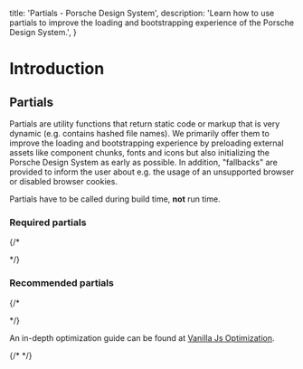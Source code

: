   title: 'Partials - Porsche Design System',
  description: 'Learn how to use partials to improve the loading and bootstrapping experience of the Porsche Design System.',
}

# Introduction

## Partials

Partials are utility functions that return static code or markup that is very dynamic (e.g. contains hashed file names).
We primarily offer them to improve the loading and bootstrapping experience by preloading external assets like component
chunks, fonts and icons but also initializing the Porsche Design System as early as possible. In addition, "fallbacks"
are provided to inform the user about e.g. the usage of an unsupported browser or disabled browser cookies.

Partials have to be called during build time, **not** run time.

### Required partials

{/* <ul v-html="requiredPartialNames"></ul> */}

### Recommended partials

{/* <ul v-html="recommendedPartialNames"></ul> */}

An in-depth optimization guide can be found at
[Vanilla Js Optimization](must-know/initialization/vanilla-js#optimization).

{/* <script lang="ts">

  const partialNames = Object.keys(partials).sort();
  const getPartialLink = (partial: string): string => `<li><a href="partials/${paramCase(partial.replace('get', ''))}">${partial}()</a></li>`;

  @Component
  requiredPartials = ['getInitialStyles'];

  public requiredPartialNames = partialNames.filter(partial => this.requiredPartials.includes(partial)).map(getPartialLink).join('');
  public recommendedPartialNames = partialNames.filter(partial => !this.requiredPartials.includes(partial)).map(getPartialLink).join('');
}
</script> */}
